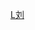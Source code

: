 {{Navbox
| name  = 刘伯承家系
| title = 刘伯承家系
| state = collapsed
| list1 =
<center>
{{familytree/start | style=font-size: 90%;}}
{{familytree|LZF|y|YSS|||||||||||||||||||||||||||||||||||||LZF=刘正富|YSS=杨氏}}

{{familytree||||!||||||||||||||||||||||||||||||||||||||||}}

{{familytree|||LWB|y|ZYX|||||||||||||||||||||||||||||||||||LWB=刘文炳|ZYX=周寅香}}

{{familytree||||||!||||||||||||||||||||||||||||||||||||||}}

{{familytree|||||LBC|~|CYZ|~|WJC|~|WRH|||||||||||||||||||||||||LBC=[[刘伯承]]|CYZ=程宜芝|WJC=吴景春|WRH=[[汪荣华]]}}

{{familytree||||||||||!||||||||)|-|-|-|v|-|-|-|v|-|-|-|v|-|-|-|v|-|-|-|v|-|-|-|.||}}

{{familytree|||||||||LJT|y|WSM||LTH||LTC||LMM||LHB||LMQ||LJX||LYL|LJT=[[刘俊泰]]|WSM=待考证|LTH=[[刘太行]]|LTC=[[刘太迟]]|LMM=[[刘蒙]]|LHB=[[刘华北]]|LMQ=[[刘弥群]]|LJX=[[刘解先]]|LYL=[[刘雁翎]]}}

{{familytree||||||||||,|-|^|-|.||||||||||||||||||||||||||||||}}

{{familytree|||||CNN|~|LTJ||YUU|||||||||||||||||||||||||||||CNN=陈楠|LTJ=刘天俭|YUU=待考证}}
{{familytree/end}}
|below =刘文炳生了3男4女，刘正富生了6个子女。
}}</center><noinclude>
[[Category:刘伯承家族| ]]
[[Category:中国家族模板|L刘]]
</noinclude>